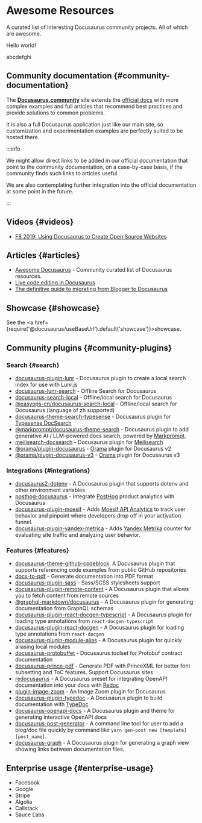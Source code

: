 # Awesome Resources

A curated list of interesting Docusaurus community projects. All of which are awesome.

Hello world!

abcdefghi

## Community documentation {#community-documentation}

The [**Docusaurus.community**](https://docusaurus.community) site extends the [official docs](/docs) with more complex examples and full articles that recommend best practices and provide solutions to common problems.

It is also a full Docusaurus application just like our main site, so customization and experimentation examples are perfectly suited to be hosted there.

:::info

We might allow direct links to be added in our official documentation that point to the community documentation, on a case-by-case basis, if the community finds such links to articles useful.

We are also contemplating further integration into the official documentation at some point in the future.

:::

## Videos {#videos}

- [F8 2019: Using Docusaurus to Create Open Source Websites](https://www.youtube.com/watch?v=QcGJsf6mgZE)

## Articles {#articles}

- [Awesome Docusaurus](https://github.com/webbertakken/awesome-docusaurus#readme) - Community curated list of Docusaurus resources.
- [Live code editing in Docusaurus](https://dev.to/mrmuhammadali/live-code-editing-in-docusaurus-ux-at-its-best-2hj1)
- [The definitive guide to migrating from Blogger to Docusaurus](https://blog.johnnyreilly.com/definitive-guide-to-migrating-from-blogger-to-docusaurus)

## Showcase {#showcase}

See the <a href={require('@docusaurus/useBaseUrl').default('showcase')}>showcase</a>.

## Community plugins {#community-plugins}

### Search {#search}

- [docusaurus-plugin-lunr](https://github.com/daldridge/docusaurus-plugin-lunr) - Docusaurus plugin to create a local search index for use with Lunr.js
- [docusaurus-lunr-search](https://github.com/lelouch77/docusaurus-lunr-search) - Offline Search for Docusaurus
- [docusaurus-search-local](https://github.com/cmfcmf/docusaurus-search-local) - Offline/local search for Docusaurus
- [@easyops-cn/docusaurus-search-local](https://github.com/easyops-cn/docusaurus-search-local) - Offline/local search for Docusaurus (language of zh supported)
- [docusaurus-theme-search-typesense](https://github.com/typesense/docusaurus-theme-search-typesense) - Docusaurus plugin for [Typesense DocSearch](https://typesense.org/docs/latest/guide/docsearch.html)
- [@markprompt/docusaurus-theme-search](https://github.com/motifland/markprompt-js/tree/main/packages/docusaurus-theme-search) - Docusaurus plugin to add generative AI / LLM-powered docs search, powered by [Markprompt](https://markprompt.com).
- [meilisearch-docsearch](https://github.com/tauri-apps/meilisearch-docsearch) - Docusaurus plugin for [Meilisearch](https://www.meilisearch.com)
- [@orama/plugin-docusaurus](https://github.com/askorama/orama/tree/main/packages/plugin-docusaurus) - [Orama](https://askorama.ai/) plugin for Docusaurus v2
- [@orama/plugin-docusaurus-v3](https://github.com/askorama/orama/tree/main/packages/plugin-docusaurus-v3) - [Orama](https://askorama.ai/) plugin for Docusaurus v3

### Integrations {#integrations}

- [docusaurus2-dotenv](https://github.com/jonnynabors/docusaurus2-dotenv) - A Docusaurus plugin that supports dotenv and other environment variables
- [posthog-docusaurus](https://github.com/PostHog/posthog-docusaurus) - Integrate [PostHog](https://posthog.com/) product analytics with Docusaurus
- [docusaurus-plugin-moesif](https://github.com/Moesif/docusaurus-plugin-moesif) - Adds [Moesif API Analytics](https://www.moesif.com/) to track user behavior and pinpoint where developers drop off in your activation funnel.
- [docusaurus-plugin-yandex-metrica](https://github.com/sgromkov/docusaurus-plugin-yandex-metrica) - Adds [Yandex Metrika](https://metrika.yandex.ru/) counter for evaluating site traffic and analyzing user behavior.

### Features {#features}

- [docusaurus-theme-github-codeblock](https://github.com/saucelabs/docusaurus-theme-github-codeblock). A Docusaurus plugin that supports referencing code examples from public GitHub repositories
- [docs-to-pdf](https://github.com/jean-humann/docs-to-pdf) - Generate documentation into PDF format
- [docusaurus-plugin-sass](https://github.com/rlamana/docusaurus-plugin-sass) - Sass/SCSS stylesheets support
- [docusaurus-plugin-remote-content](https://github.com/rdilweb/docusaurus-plugin-remote-content) - A Docusaurus plugin that allows you to fetch content from remote sources
- [@graphql-markdown/docusaurus](https://github.com/graphql-markdown/graphql-markdown) - A Docusaurus plugin for generating documentation from GraphQL schemas
- [docusaurus-plugin-react-docgen-typescript](https://github.com/atomicpages/docusaurus-plugin-react-docgen-typescript) - A Docusaurus plugin for loading type annotations from `react-docgen-typescript`
- [docusaurus-plugin-react-docgen](https://github.com/atomicpages/docusaurus-plugin-react-docgen) - A Docusaurus plugin for loading type annotations from `react-docgen`
- [docusaurus-plugin-module-alias](https://github.com/atomicpages/docusaurus-plugin-module-alias) - A Docusaurus plugin for quickly aliasing local modules
- [docusaurus-protobuffet](https://github.com/protobuffet/docusaurus-protobuffet) - Docusaurus toolset for Protobuf contract documentation
- [docusaurus-prince-pdf](https://github.com/signcl/docusaurus-prince-pdf) - Generate PDF with PrinceXML for better font subsetting and ToC features. Support Docusaurus sites
- [redocusaurus](https://github.com/rohit-gohri/redocusaurus) - A Docusaurus preset for integrating OpenAPI documentation into your docs with [Redoc](https://github.com/redocly/redoc)
- [plugin-image-zoom](https://github.com/flexanalytics/plugin-image-zoom) - An Image Zoom plugin for Docusaurus
- [docusaurus-plugin-typedoc](https://github.com/tgreyuk/typedoc-plugin-markdown/tree/master/packages/docusaurus-plugin-typedoc) - A Docusaurus plugin to build documentation with [TypeDoc](https://typedoc.org/)
- [docusaurus-openapi-docs](https://github.com/PaloAltoNetworks/docusaurus-openapi-docs) - A Docusaurus plugin and theme for generating interactive OpenAPI docs
- [docusaurus-post-generator](https://github.com/moojing/docusaurus-post-generator) - A command line tool for user to add a blog/doc file quickly by command like `yarn gen-post new [template] [post_name]`.
- [docusaurus-graph](https://github.com/Arsero/docusaurus-graph) - A Docusaurus plugin for generating a graph view showing links between documentation files.

## Enterprise usage {#enterprise-usage}

- Facebook
- Google
- Stripe
- Algolia
- Callstack
- Sauce Labs
